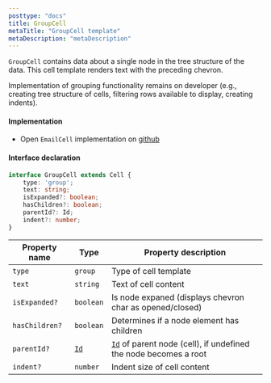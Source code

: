 ```yaml
---
posttype: "docs"
title: GroupCell
metaTitle: "GroupCell template"
metaDescription: "metaDescription"
---
```


`GroupCell` contains data about a single node in the tree structure of the data. This cell template renders text with 
the preceding chevron.

Implementation of grouping functionality remains on developer (e.g., creating tree structure of cells, 
filtering rows available to display, creating indents).

#### Implementation

 - Open `EmailCell` implementation on <a href="https://github.com/silevis/reactgrid/blob/develop/src/lib/CellTemplates/GroupCellTemplate.tsx" target="_blank"> github <i className="fas fa-external-link-alt fa-xs pl-1"></i></a>

#### Interface declaration 

```ts
interface GroupCell extends Cell {
    type: 'group';
    text: string;
    isExpanded?: boolean;
    hasChildren?: boolean;
    parentId?: Id;
    indent?: number;
}
```

| Property name         | Type                                      | Property description | 
| ------------          | -------------                             | -------------------- |
| `type`                | `group`                                   | Type of cell template | 
| `text`                | `string`                                  | Text of cell content | 
| `isExpanded?`         | `boolean`                                 | Is node expaned (displays chevron char as opened/closed) | 
| `hasChildren?`        | `boolean`                                 | Determines if a node element has children | 
| `parentId?`           | [`Id`](/docs/3.0/7-api/1-types/4-id/)     | [`Id`](/docs/3.0/7-api/1-types/4-id/) of parent node (cell), if undefined the node becomes a root | 
| `indent?`             | `number`                                  | Indent size of cell content | 